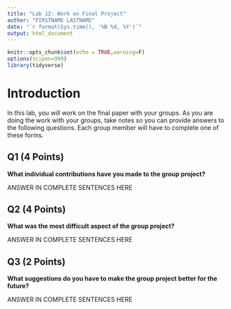 ```yaml
---
title: "Lab 12: Work on Final Project"
author: "FIRSTNAME LASTNAME"
date: "`r format(Sys.time(), '%B %d, %Y')`"
output: html_document
---
```


```r
knitr::opts_chunk$set(echo = TRUE,warning=F)
options(scipen=999)
library(tidyverse)
```

# Introduction

In this lab, you will work on the final paper with your groups. As you are doing the work with your groups, take notes so you can provide answers to the following questions. Each group member will have to complete one of these forms.

## Q1 (4 Points)

**What individual contributions have you made to the group project?**

ANSWER IN COMPLETE SENTENCES HERE

## Q2 (4 Points)

**What was the most difficult aspect of the group project?**

ANSWER IN COMPLETE SENTENCES HERE

## Q3 (2 Points)

**What suggestions do you have to make the group project better for the future?**

ANSWER IN COMPLETE SENTENCES HERE


